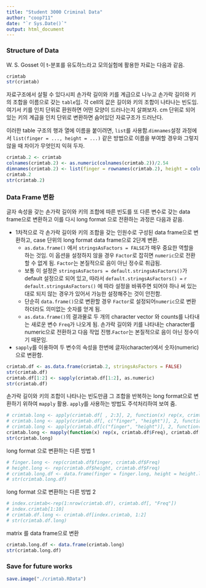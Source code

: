 ```yaml
---
title: "Student 3000 Criminal Data"
author: "coop711"
date: "`r Sys.Date()`"
output: html_document
---
```


### Structure of Data

W. S. Gosset 이 t-분포를 유도하느라고 모의실험에 활용한 자료는 다음과 같음.

```r
crimtab
str(crimtab)
```

자료구조에서 살필 수 있다시피 손가락 길이와 키를 계급으로 나누고 손가락 길이와 키의 조합을 이름으로 갖는 `table`임. 각 cell의 값은 길이와 키의 조합이 나타나는 빈도임. 여기서 키를 인치 단위로 환원하면 어떤 모양이 드러나는지 살펴보자. 
cm 단위로 되어 있는 키의 계급을 인치 단위로 변환하면 숨어있던 자료구조가 드러난다.

이러한 table 구조의 행과 열에 이름을 붙이려면, `list`를 사용함.`dimnames`설정 과정에서 `list(finger = ..., height = ...)` 같은 방법으로 이름을 부여할 경우와 그렇지 않을 때 차이가 무엇인지 익혀 두자.

```r
crimtab.2 <- crimtab
colnames(crimtab.2) <- as.numeric(colnames(crimtab.2))/2.54
dimnames(crimtab.2) <- list(finger = rownames(crimtab.2), height = colnames(crimtab.2))
crimtab.2
str(crimtab.2)
```

### Data Frame 변환

글자 속성을 갖는 손가락 길이와 키의 조합에 따른 빈도를 또 다른 변수로 갖는 data frame으로 변환하고 이를 다시 long format 으로 전환하는 과정은 다음과 같음.

* 1차적으로 각 손가락 길이와 키의 조합을 갖는 인원수로 구성된 data frame으로 변환하고, case 단위의 long format data frame으로 2단계 변환. 
    + `as.data.frame()` 에서 `stringsAsFactors = FALSE`가 매우 중요한 역할을 하는 것임. 이 옵션을 설정하지 않을 경우 `Factor`로 잡히면 `numeric`으로 전환할 수 없게 됨. `Factor`는 본질적으로 음이 아닌 정수로 취급됨.
    + 보통 이 설정은 `stringsAsFactors = default.stringsAsFactors()`가 default 설정으로 되어 있고, 따라서 `default.stringsAsFactors() = ` `r default.stringsAsFactors()` 에 따라 설정을 바꿔주면 되어야 하나 써 있는 대로 되지 않는 경우가 있어서 가능한 설정해주는 것이 안전함.
    + 단순히 `data.frame()`으로 변환할 경우 `Factor`로 설정되어`numeric`으로 변환하더라도 의미없는 숫자를 얻게 됨. 
    + `as.data.frame()`의 결과물로 두 개의 character vector 와 counts를 나타내는 새로운 변수 `Freq`가 나오게 됨. 손가락 길이와 키를 나타내는 character를 numeric으로 전환하고 다음 작업 진행.`Factor`는 본질적으로 음이 아닌 정수이기 때문임.

* `sapply`를 이용하여 두 변수의 속성을 한번에 글자(character)에서 숫자(numeric)으로 변환함.

```r
crimtab.df <- as.data.frame(crimtab.2, stringsAsFactors = FALSE)
str(crimtab.df)
crimtab.df[1:2] <- sapply(crimtab.df[1:2], as.numeric)
str(crimtab.df)
```

손가락 길이와 키의 조합이 나타나는 빈도만큼 그 조합을 반복하는 long format으로 변환하기 위하여 `mapply` 활용. `apply`를 사용하는 방법도 주석처리하여 보여 줌.

```r
# crimtab.long <- apply(crimtab.df[ , 2:3], 2, function(x) rep(x, crimtab.df[ , 1]))
# crimtab.long <- apply(crimtab.df[, c("finger", "height")], 2, function(x) rep(x, crimtab.df[ , "Freq"]))
# crimtab.long <- apply(crimtab.df[c("finger", "height")], 2, function(x) rep(x, crimtab.df[ , "Freq"]))
crimtab.long <- mapply(function(x) rep(x, crimtab.df$Freq), crimtab.df[c("finger", "height")])
str(crimtab.long)
```

long format 으로 변환하는 다른 방법 1

```r
# finger.long <- rep(crimtab.df$finger, crimtab.df$Freq)
# height.long <- rep(crimtab.df$height, crimtab.df$Freq)
# crimtab.long.df <- data.frame(finger = finger.long, height = height.long)
# str(crimtab.long.df)
```
long format 으로 변환하는 다른 방법 2

```r
# index.crimtab<-rep(1:nrow(crimtab.df), crimtab.df[, "Freq"])
# index.crimtab[1:10]
# crimtab.df.long <- crimtab.df[index.crimtab, 1:2]
# str(crimtab.df.long)
```
matrix 를 data frame으로 변환

```r
crimtab.long.df <- data.frame(crimtab.long)
str(crimtab.long.df)
```

### Save for future works

```r
save.image("./crimtab.RData")
```